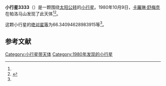 {{Infobox planet
| bgcolour = #FFFFC0
| name = 3333 Schaber
| symbol = 
| image = 
| caption = 
| discovery = yes
| discovery_ref = 
| discoverer = [[卡羅琳·舒梅克|卡羅琳·舒梅克]]
| discovery_site = [[帕洛马山|帕洛马山]] 
| discovered = 1980年10月9日
| designations = yes
| mp_name = 
| named_after = 
| alt_names = 1980 TG5/ 1964 WR / 1975 XM2
| mp_category = [[主带小行星|主带小行星]]
| orbit_ref = <ref name="a">[http://ssd.jpl.nasa.gov/sbdb.cgi?sstr=3333 3333 Schaber] {{Wayback|url=http://ssd.jpl.nasa.gov/sbdb.cgi?sstr=3333 |date=20200918014341 }}，小行星數據庫瀏覽器（JPL Small-Body Database Browser）－[[美国国家航空航天局|美国国家航空航天局]]喷气推进实验室</ref>
| epoch = 2456400.5 (2013年4月18日更新)
| aphelion = {{convert|3.834645663629255|AU|km|3|abbr=on|lk=out}}
| perihelion = {{convert|2.423193630920331|AU|km|3|abbr=on}}
| semimajor = {{convert|3.128919647274793|AU|km|3|abbr=on}}
| eccentricity = 0.225549421
| period = 2021.575857 [[日|日]]<br />5.53[[儒略年|儒略年]]
| avg_speed = 
| inclination = 11.95336767211021
| asc_node = 231.3533575493037
| mean_anomaly = 
| arg_peri = 66.34094628983915
| satellites = 
| physical_characteristics = yes
| dimensions = 
| mass = 
| density = 
| surface_grav = 
| escape_velocity = 
| sidereal_day = 
| axial_tilt = 
| pole_ecliptic_lat = 
| pole_ecliptic_lon = 
| albedo = 
| temperatures= 
| temp_name1 = 
| mean_temp_1 = 
| max_temp_1 = 
| temp_name2 = 
| max_temp_2 = 
| spectral_type = 
| abs_magnitude = 66.34094628983915
}}

'''小行星3333'''（{{lang-en|3333 Schaber}}）是一颗围绕[[太阳|太阳]][[公转|公转]]的[[小行星|小行星]]。1980年10月9日，[[卡羅琳·舒梅克|卡羅琳·舒梅克]]在帕洛马山发现了此天体<ref name="a" /><ref>{{cite news|title=小行星列表|url=http://cfa-www.harvard.edu/iau/lists/NumberedMPs.txt|accessdate=2013-07-08|newspaper=哈佛大学|archive-date=2008-05-17|archive-url=https://web.archive.org/web/20080517010638/http://cfa-www.harvard.edu/iau/lists/NumberedMPs.txt|dead-url=no}}</ref>。

这颗小行星的[[绝对星等|绝对星等]]为66.34094628983915等<ref name="a" />。

==参考文献==
{{reflist}}
{{Minor Planet Number|[[小行星3332|小行星3332]]|[[小行星3334|小行星3334]]}}

{{小天体}}

[[Category:小行星带天体|Category:小行星带天体]]
[[Category:1980年发现的小行星|Category:1980年发现的小行星]]

{{asteroid-stub}}